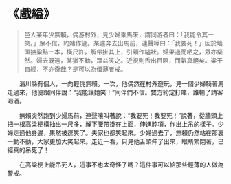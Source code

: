# 《戲縊》

> 邑人某年少無賴，偶游村外，見少婦乘馬來，謂同游者曰：「我能令其一笑。」眾不信，約賭作筵。某遽奔去出馬前，連聲嘩曰：「我要死！」因於墻頭抽粱黠一本，橫尺許，解帶掛其上，引頸作縊狀。婦果過而哂之，眾亦粲然。婦去既遠，某猶不動，眾益笑之。近視則舌出目瞑，而氣真絕矣。粱干自經，不亦奇哉？是可以為儇薄者戒。

&emsp;&emsp;淄川縣有個人，一向輕佻無賴。一次，他偶然在村外遊玩，見一個少婦騎著馬走過來，他便跟同伴說：“我能讓她笑！”同伴們不信。雙方約定打賭，誰輸了請客喝酒。

&emsp;&emsp;無賴突然跑到少婦馬前，連聲嚷叫著說：“我要死！我要死！”說著，從牆頭上把一根高梁梗橫抽出一尺多，解下腰帶掛在上面，伸進脖項，作出上吊的樣子。少婦走過他身邊，果然被逗笑了。夫家也都笑起來。少婦過去了，無賴仍然站在那裏一動不動，大家更加大笑起來。走近一看，只見他舌頭伸了出來，眼睛緊閉著，已經真的吊死了！

&emsp;&emsp;在高梁梗上能吊死人，這事不也太奇怪了嗎？這件事可以給那些輕薄的人做為警戒。
